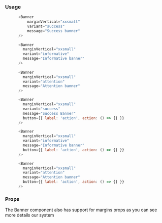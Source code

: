 
### Usage

```javascript type=expo
      <Banner
          marginVertical="xxsmall"
          variant="success"
          message="Success banner"
      />
  
      <Banner
        marginVertical="xxsmall"
        variant="informative"
        message="Informative banner" 
      />
      
      <Banner
        marginVertical="xxsmall"
        variant="attention"
        message="Attention banner" 
      />

      <Banner
        marginVertical="xxsmall"
        variant="success"
        message="Success Banner"
        button={{ label: 'action', action: () => {} }}
      />

      <Banner
        marginVertical="xxsmall"
        variant="informative"
        message="Informative banner"
        button={{ label: 'action', action: () => {} }}
      />

      <Banner
        marginVertical="xxsmall"
        variant="attention"
        message="Attention banner"
        button={{ label: 'action', action: () => {} }}
      />
```

### Props

The Banner component also has support for margins props as you can see more details <GatsbyLink to="/system/spacing">our system</GatsbyLink>

<PropsTable component="Banner" platform="native" />
